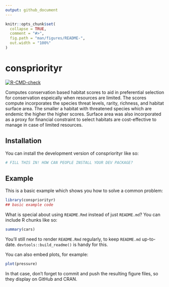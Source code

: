 ```yaml
---
output: github_document
---
```


<!-- README.md is generated from README.Rmd. Please edit that file -->

```r
knitr::opts_chunk$set(
  collapse = TRUE,
  comment = "#>",
  fig.path = "man/figures/README-",
  out.width = "100%"
)
```

# conspriorityr

<!-- badges: start -->
[![R-CMD-check](https://github.com/AnthonyBasooma/conspriorityr/actions/workflows/R-CMD-check.yaml/badge.svg)](https://github.com/AnthonyBasooma/conspriorityr/actions/workflows/R-CMD-check.yaml)
<!-- badges: end -->

Computes conservation based habitat scores to aid in preferential selection for conservation espeically when resources are limited. The scores compute incorporates the species threat levels, rarity, richness, and habitat surface area. The smaller a habitat with threatened species which are endemic the higher the higher scores. Surface area was also incorporated as a proxy for financial constraint to select habitats are cost-effective to manage in case of limited resources.

## Installation

You can install the development version of conspriorityr like so:

``` r
# FILL THIS IN! HOW CAN PEOPLE INSTALL YOUR DEV PACKAGE?
```

## Example

This is a basic example which shows you how to solve a common problem:

```r
library(conspriorityr)
## basic example code
```

What is special about using `README.Rmd` instead of just `README.md`? You can include R chunks like so:

```r
summary(cars)
```

You'll still need to render `README.Rmd` regularly, to keep `README.md` up-to-date. `devtools::build_readme()` is handy for this.

You can also embed plots, for example:

```r
plot(pressure)
```

In that case, don't forget to commit and push the resulting figure files, so they display on GitHub and CRAN.
